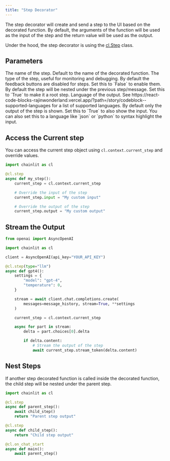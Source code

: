 ```yaml
---
title: "Step Decorator"
---
```


The step decorator will create and send a step to the UI based on the decorated function. By default, the arguments of the function will be used as the input of the step and the return value will be used as the output.

Under the hood, the step decorator is using the [cl.Step](/api-reference/step-class) class.

## Parameters

<ParamField path="name" type="str" optional>
  The name of the step. Default to the name of the decorated function.
</ParamField>
<ParamField path="type" type="str" default="undefined" optional>
  The type of the step, useful for monitoring and debugging.
</ParamField>
<ParamField path="disable_feedback" type="bool" default="True" optional>
  By default the feedback buttons are disabled for steps. Set this to `False` to
  enable them.
</ParamField>
<ParamField path="root" type="bool" default="False" optional>
  By default the step will be nested under the previous step/message. Set this
  to `True` to make it a root step.
</ParamField>
<ParamField path="language" type="str" optional>
  Language of the output. See
  https://react-code-blocks-rajinwonderland.vercel.app/?path=/story/codeblock--supported-languages
  for a list of supported languages.
</ParamField>
<ParamField path="show_input" type="Union[bool, str]" default="False" optional>
  By default only the output of the step is shown. Set this to `True` to also
  show the input. You can also set this to a language like `json` or `python` to
  syntax highlight the input.
</ParamField>

## Access the Current step

You can access the current step object using `cl.context.current_step` and override values.

```python
import chainlit as cl

@cl.step
async def my_step():
    current_step = cl.context.current_step

    # Override the input of the step
    current_step.input = "My custom input"

    # Override the output of the step
    current_step.output = "My custom output"
```

## Stream the Output

```python
from openai import AsyncOpenAI

import chainlit as cl

client = AsyncOpenAI(api_key="YOUR_API_KEY")

@cl.step(type="llm")
async def gpt4():
    settings = {
        "model": "gpt-4",
        "temperature": 0,
    }

    stream = await client.chat.completions.create(
        messages=message_history, stream=True, **settings
    )

    current_step = cl.context.current_step

    async for part in stream:
        delta = part.choices[0].delta

        if delta.content:
            # Stream the output of the step
            await current_step.stream_token(delta.content)
```

## Nest Steps

If another step decorated function is called inside the decorated function, the child step will be nested under the parent step.

```python
import chainlit as cl

@cl.step
async def parent_step():
    await child_step()
    return "Parent step output"

@cl.step
async def child_step():
    return "Child step output"

@cl.on_chat_start
async def main():
    await parent_step()
```
